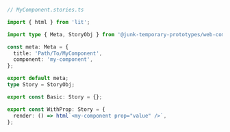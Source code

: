 ```ts
// MyComponent.stories.ts

import { html } from 'lit';

import type { Meta, StoryObj } from '@junk-temporary-prototypes/web-components';

const meta: Meta = {
  title: 'Path/To/MyComponent',
  component: 'my-component',
};

export default meta;
type Story = StoryObj;

export const Basic: Story = {};

export const WithProp: Story = {
  render: () => html`<my-component prop="value" />`,
};
```
